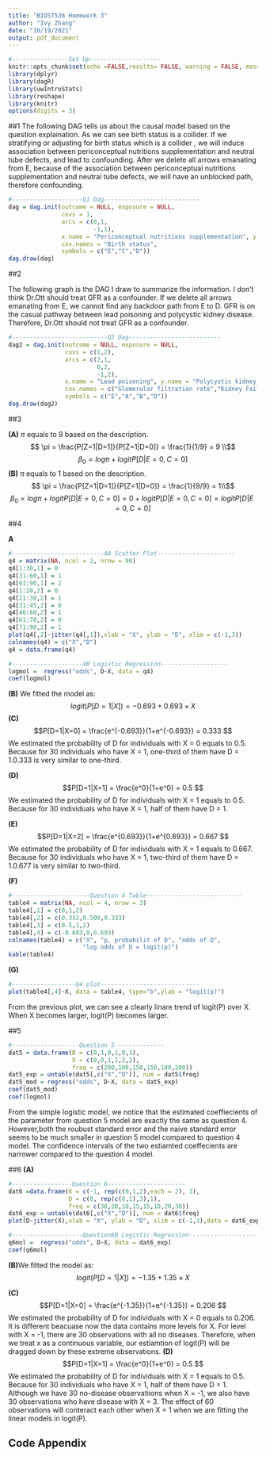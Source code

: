 ```yaml
---
title: "BIOST536 Homework 3"
author: "Ivy Zhang"
date: "10/19/2021"
output: pdf_document
---
```

```r
#----------------Set Up--------------------
knitr::opts_chunk$set(echo =FALSE,results= FALSE, warning = FALSE, message = FALSE, fig.height =5)
library(dplyr)
library(dagR)
library(uwIntroStats)
library(reshape)
library(knitr)
options(digits = 3)
```


##1
The following DAG tells us about the causal model based on the question explaination. As we can see birth status is a collider. If we stratifying or adjusting for birth status which is a collider , we will induce association between periconceptual nutritions supplementation and neutral tube defects, and lead to confounding. After we delete all arrows emanating from E, because of the association between periconceptual nutritions supplementation and neutral tube defects, we will have an unblocked path, therefore confounding. 
```r
#--------------------Q1 Dag---------------------------
dag = dag.init(outcome = NULL, exposure = NULL,
               covs = 1,
               arcs = c(0,1,
                        -1,1),
               x.name = "Periconceptual nutritions supplementation", y.name = "Neural tube defects",
               cov.names = "Birth status",
               symbols = c("E","C","D"))
dag.draw(dag)
```

##2

The following graph is the DAG I draw to summarize the information. I don't think Dr.Ott should treat GFR as a confounder. If we delete all arrows emanating from E, we cannot find any backdoor path from E to D. GFR is on the casual pathway between lead poisoning and polycystic kidney disease. Therefore, Dr.Ott should not treat GFR as a confounder. 



```r
#---------------------------Q2 Dag--------------------------
dag2 = dag.init(outcome = NULL, exposure = NULL, 
                covs = c(1,2),
                arcs = c(2,1,
                         0,2,
                         -1,2),
                x.name = "Lead poisoning", y.name = "Polycystic kidney disease",
                cov.names = c("Glomerular filtration rate","Kidney Failure"),
                symbols = c("E","A","B","D"))
dag.draw(dag2)


```

##3

**(A)** $\pi$ equals to 9 based on the description. 
$$
\pi = \frac{P[Z=1|D=1]}{P[Z=1|D=0]} = \frac{1}{1/9} = 9 \\$$
$$\beta_0 = log \pi+logitP[D|E= 0,C=0]
$$
**(B)** $\pi$ equals to 1 based on the description.
$$
\pi = \frac{P[Z=1|D=1]}{P[Z=1|D=0]} = \frac{1}{9/9} = 1\\$$
$$\beta_0 = log \pi+logitP[D|E= 0,C=0] = 0 + logitP[D|E= 0,C=0] = logitP[D|E= 0,C=0] 
$$

##4

**A**

```r
#--------------------------4A Scatter Plot----------------------
q4 = matrix(NA, ncol = 2, nrow = 90)
q4[1:30,1] = 0
q4[31:60,1] = 1
q4[61:90,1] = 2
q4[1:20,2] = 0
q4[21:30,2] = 1
q4[31:45,2] = 0
q4[46:60,2] = 1
q4[61:70,2] = 0
q4[71:90,2] = 1
plot(q4[,2]~jitter(q4[,1]),xlab = "X", ylab = "D", xlim = c(-1,3))
colnames(q4) = c("X","D")
q4 = data.frame(q4)
```


```r
#--------------------4B Logistic Regression-------------------
logmol =  regress("odds", D~X, data = q4)
coef(logmol)
```

**(B)** We fitted the model as:
$$logit(P[D=1|X]) = -0.693 + 0.693 \times X$$
**(C)**
$$P[D=1|X=0] = \frac{e^{-0.693}}{1+e^{-0.693}} = 0.333 $$
We estimated the probability of D for individuals with X = 0  equals to 0.5. Because for 30 individuals who have X = 1, one-third of them have D = 1.0.333 is very similar to one-third. 

**(D)**
$$P[D=1|X=1] = \frac{e^0}{1+e^0} = 0.5 $$
We estimated the probability of D for individuals with X = 1 equals to 0.5. Because for 30 individuals who have X = 1, half of them have D = 1.

**(E)**
$$P[D=1|X=2] = \frac{e^{0.693}}{1+e^{0.693}} = 0.667 $$
We estimated the probability of D for individuals with X = 1 equals to 0.667. Because for 30 individuals who have X = 1, two-third of them have D = 1.0.677 is very similar to two-third.

**(F)**

```r
#----------------------Question 4 Table---------------------------
table4 = matrix(NA, ncol = 4, nrow = 3)
table4[,1] = c(0,1,2)
table4[,2] = c(0.333,0.500,0.333)
table4[,3] = c(0.5,1,2)
table4[,4] = c(-0.693,0,0.693)
colnames(table4) = c("X", "p, probabilit of D", "odds of D", 
                     "log odds of D = logit(p)")
kable(table4)

```

**(G)**
```r
#------------------Q4 plot----------------------------
plot(table4[,4]~X, data = table4, type="b",ylab = "logit(p)")
```

From the previous plot, we can see a clearly linare trend of logit(P) over X. When X becomes larger, logit(P) becomes larger. 

##5
```r
#-------------------Question 5--------------
dat5 = data.frame(D = c(0,1,0,1,0,1),
                  X = c(0,0,1,1,2,2),
                  freq = c(200,100,150,150,100,200))
dat5_exp = untable(dat5[,c("X","D")], num = dat5$freq)
dat5_mod = regress("odds", D~X, data = dat5_exp)
coef(dat5_mod)
coef(logmol)
```
From the simple logistic model, we notice that the estimated coeffiecients of the parameter from question 5 model are exactly the same as question 4. However,both the roubust standard error and the naive standard error seems to be much smaller in question 5 model compared to question 4 model. The confidence intervals of the two estiamted coeffecients are narrower compared to the question 4 model.


##6
**(A)**
```r
#-----------------Question 6----------------------
dat6 =data.frame(X = c(-1, rep(c(0,1,2),each = 2), 3),
                 D = c(0, rep(c(0,1),3),1),
                 freq = c(30,20,10,15,15,10,20,30))
dat6_exp = untable(dat6[,c("X","D")], num = dat6$freq)
plot(D~jitter(X),xlab = "X", ylab = "D", xlim = c(-1,3),data = dat6_exp)
```

```r
#--------------------Question6B Logistic Regression-------------------
q6mol =  regress("odds", D~X, data = dat6_exp)
coef(q6mol)
```
**(B)**We fitted the model as:
$$logit(P[D=1|X]) = -1.35 + 1.35 \times X$$

**(C)**
$$P[D=1|X=0] = \frac{e^{-1.35}}{1+e^{-1.35}} = 0.206 $$
We estimated the probability of D for individuals with X = 0  equals to 0.206. It is different beacuase now the data contains more levels for X. For level with X = -1, there are 30 observations with all no diseases. Therefore, when we treat x as a continuous variable, our estiamtion of logit(P) will be dragged down by these extreme observations. 
**(D)**
$$P[D=1|X=1] = \frac{e^0}{1+e^0} = 0.5 $$
We estimated the probability of D for individuals with X = 1 equals to 0.5. Because for 30 individuals who have X = 1, half of them have D = 1. Although we have 30 no-disease observatiions when X = -1, we also have 30 observations who have disease with X = 3. The effect of 60 observations will conteract each other when X = 1 when we are fitting the linear models in logit(P). 

## Code Appendix

```r
```
